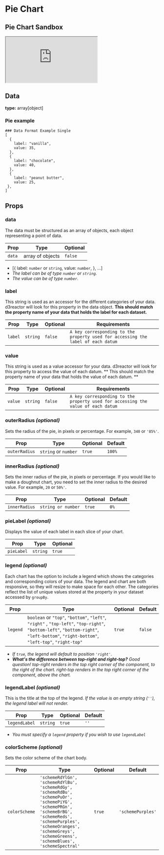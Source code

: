 # Pie Chart

## Pie Chart Sandbox


<iframe src="https://codesandbox.io/embed/pie-chart-4topf?fontsize=14&hidenavigation=1&theme=dark"
  style={{width:'100%', height:'500px', border:'0', borderRadius: '4px', overflow:'hidden'}}
  title="pie-chart"
  allow="accelerometer; ambient-light-sensor; camera; encrypted-media; geolocation; gyroscope; hid; microphone; midi; payment; usb; vr; xr-spatial-tracking"
  sandbox="allow-forms allow-modals allow-popups allow-presentation allow-same-origin allow-scripts"
></iframe>

## Data

__type:__ array[object]

### Pie example
```shell
### Data Format Example Single
[
  {
    label: "vanilla",
    value: 35,
  },
  {
    label: "chocolate",
    value: 40,
  },
  {
    label: "peanut butter",
    value: 25,
 },
]
```
## Props

### data

The data must be structured as an array of objects, each object representing a point of data. 

| Prop               | Type               | Optional  |
| ------------------ | ------------------ | --------- | 
| `data`             | array of objects   | `false`   |

* [{
  label: `number` or `string`,
  value: `number`,
}, ...]
* *The label can be of type `number` or `string`.* 
* *The value can be of type `number`.*

### label


This string is used as an accessor for the different categories of your data.  d3reactor will look for this property in the data object. **This should match the property name of your data that holds the label for each dataset.** 

| Prop               | Type               | Optional  | Requirements |
| ------------------ | ------------------ | --------- | ------------ |
| `label`            | `string`           | `false`   | `A key corresponding to the property used for accessing the label of each datum`  |

### value

This string is used as a value accessor for your data.  d3reactor will look for this property to access the value of each datum. ** This should match the property name of your data that holds the value of each datum. **

| Prop               | Type               | Optional  | Requirements |
| ------------------ | ------------------ | --------- | ------------ |
| `value`             | `string`           | `false`   | `A key corresponding to the property used for accessing the value of each datum`  |


### outerRadius *(optional)*

Sets the radius of the pie, in pixels or percentage. For example, `340` or `'85%'`.

| Prop               | Type               | Optional  | Default |
| ------------------ | ------------------ | --------- | ------- |
| `outerRadius`      | `string` or `number` | `true`    | `100%`  |

### innerRadius  *(optional)*

Sets the inner radius of the pie, in pixels or percentage. If you would like to make a doughnut chart, you need to set the inner radius to the desired value. For example, `20` or `50%'`. 

| Prop               | Type               | Optional  | Default |
| ------------------ | ------------------ | --------- | ------- |
| `innerRadius`      | `string or number` | `true`    | `0%`  |

### pieLabel *(optional)*

Displays the value of each label in each slice of your chart.

| Prop               | Type      | Optional  |
| ------------------ | --------  | --------- |
| `pieLabel`         | `string`  | `true`    |

### legend *(optional)*
Each chart has the option to include a legend which shows the categories and corresponding colors of your data. The legend and chart are both responsive, so they will resize to make space for each other.
The categories reflect the list of unique values stored at the property in your dataset accessed by `groupBy`.

| Prop     | Type               | Optional | Default |
| -------- | ------------------ | -------- | ------- |
| `legend` | `boolean` or `"top"`, `"bottom"`, `"left"`, `"right"` , `"top-left"`, `"top-right"`, `"bottom-left"`, `"bottom-right"`, `"left-bottom"`, `"right-bottom"`, `"left-top"`, `"right-top"` | `true`   | `false`  |

* *If `true`, the legend will default to position `'right'`.*
* *__What's the difference between top-right and right-top?__ Good question! top-right renders in the top right corner of the component, to the right of the chart. right-top renders in the top right corner of the component, above the chart.*


### legendLabel *(optional)*

This is the title at the top of the legend. 
*If the value is an empty string (`''`), the legend label will not render.*

| Prop    | Type           | Optional | Default |
| ------- | -------------- | -------- | ------- |
| `legendLabel` | `string` | `true`   | `''`    |

* *You must specify a `legend` property if you wish to use `legendLabel`*


### colorScheme *(optional)*

Sets the color scheme of the chart body. 

| Prop               | Type               | Optional  | Default |
| ------------------ | ------------------ | --------- | ------- |
| `colorScheme`      | `'schemeRdYlGn',` `'schemeRdYlBu',` `'schemeRdGy',` `'schemeRdBu',` `'schemePuOr',` `'schemePiYG',` `'schemePRGn',` `'schemeBrBG',` `'schemeReds',` `'schemePurples',` `'schemeOranges',` `'schemeGreys',` `'schemeGreens',` `'schemeBlues',` `'schemeSpectral'` | `true`    | `'schemePurples'` |
